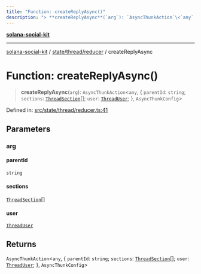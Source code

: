 ```yaml
---
title: "Function: createReplyAsync()"
description: "> **createReplyAsync**(`arg`): `AsyncThunkAction`\<`any`, \{ `parentId`: `string`; `sections`: [`ThreadSection`](../../../../components/thread/thread.types/interfaces/ThreadSection.md)[]; `user`: [`ThreadUser`](../../../../components/thread/thread.types/interfaces/ThreadUser.md); \}, `AsyncThunkConfig`\>"
---
```


[**solana-social-kit**](../../../../README.mdx)

***

[solana-social-kit](../../../../README.mdx) / [state/thread/reducer](../README.mdx) / createReplyAsync

# Function: createReplyAsync()

> **createReplyAsync**(`arg`): `AsyncThunkAction`\<`any`, \{ `parentId`: `string`; `sections`: [`ThreadSection`](../../../../components/thread/thread.types/interfaces/ThreadSection.mdx)[]; `user`: [`ThreadUser`](../../../../components/thread/thread.types/interfaces/ThreadUser.mdx); \}, `AsyncThunkConfig`\>

Defined in: [src/state/thread/reducer.ts:41](https://github.com/SendArcade/solana-social-starter/blob/03568260ca96ed63f77049843c721de1cb011893/src/state/thread/reducer.ts#L41)

## Parameters

### arg

#### parentId

`string`

#### sections

[`ThreadSection`](../../../../components/thread/thread.types/interfaces/ThreadSection.mdx)[]

#### user

[`ThreadUser`](../../../../components/thread/thread.types/interfaces/ThreadUser.mdx)

## Returns

`AsyncThunkAction`\<`any`, \{ `parentId`: `string`; `sections`: [`ThreadSection`](../../../../components/thread/thread.types/interfaces/ThreadSection.mdx)[]; `user`: [`ThreadUser`](../../../../components/thread/thread.types/interfaces/ThreadUser.mdx); \}, `AsyncThunkConfig`\>
